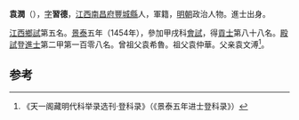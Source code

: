 '''袁潤'''（{{bd|1419年||？}}），[[表字|字]]'''習德'''，[[江西|江西]][[南昌府|南昌府]][[豐城縣|豐城縣]]人，軍籍，[[明朝|明朝]]政治人物。進士出身。

[[江西|江西]][[鄉試|鄉試]]第五名。[[景泰|景泰]]五年（1454年），參加甲戌科[[會試|會試]]，得[[貢士|貢士]]第八十八名。[[殿試|殿試]]登[[進士|進士]]第二甲第一百零八名。曾祖父袁希魯。祖父袁仲華。父亲袁文溥<ref>《天一阁藏明代科举录选刊·登科录》（《景泰五年进士登科录》）</ref>。

==参考==
{{reflist}}
{{明朝人物小作品}}
{{景泰五年甲戌科殿試金榜}}